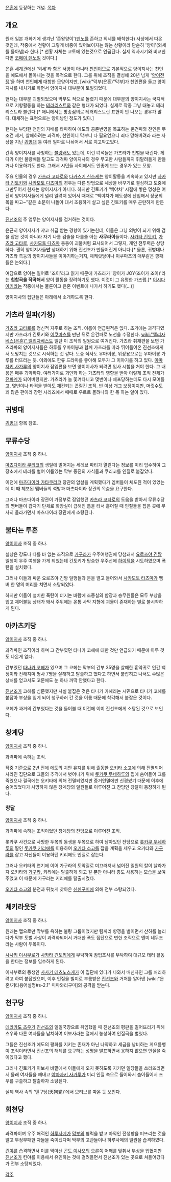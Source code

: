 [[은혼]]에 등장하는 개념.
[[목차]]

== 개요 ==
원래 일본 개화기에 생겨난 '존왕양이'([[덴노]]를 존하고 외세를 배척한다) 사상에서 따온 것인데, 작중에서 천황이 그렇게 비중이 있어보이지는 않는 상황이라 단순히 '양이'(외세를 몰아냄)라 한다.[* 천황 자체는 교토에 있는것으로 언급된다. 실제 역사시기와 비교한다면 [[코메이 덴노]]일 것이다.]

은혼 세계관에선 '외세'라 함은 서양이 아니라 [[천인]]이므로 기본적으로 양이지사는 천인을 에도에서 몰아내는 것을 목적으로 한다. 그를 위해 조직을 결성해 20년 넘게 '[[양이전쟁]]'을 하며 천인에게 대항한 모양이지만, [wiki:"막부(은혼)"막부]가 천인편을 들고 양이지사를 내치기로 하면서 양이지사 대부분이 토벌되었다.

현재는 대부분 괴멸되었으며 막부도 적으로 돌렸기 때문에 대부분의 양이지사는 국지적으로 저항활동을 하는 [[테러리스트]]와 같은 형태가 되었다. 실제로 작중 그냥 대놓고 테러리스트라 불린다.[* 애니에서는 방송심의로 테러리스트란 표현이 안 나오는 경우가 많다. 대체하는 표현으로는 양이낭인 정도가 있다.]

현재는 부당한 천인의 지배를 타파하여 에도와 공존번영을 목표하는 온건파와 천인은 무조건 제거, 살해하려는 과격파, 천인이니 막부니 다 필요없으니 죄다 망해버려라 라는 사상을 지닌 [[귀병대]] 등 여러 일파로 나뉘어서 서로 치고박고있다.

간혹 양이지사를 사칭하는 [[불량배]]도 있는데, 이런 녀석들은 가츠라가 천벌을 내린다. 게다가 이런 불량배들 말고도 과격파 양이지사의 경우 무고한 사람들까지 휘말려들게 만들거나 이용하기도 한다. 그래서 시민들 사이에서도 안좋게 보는 경우가 있는 모양.

주요 인물의 경우 [[가츠라 고타로]]와 [[다카스기 신스케]]는 양이활동을 계속하고 있지만 [[사카타 긴토키]]와 [[사카모토 다츠마]]의 경우는 다른 방법으로 세상을 바꾸기로 결심하고 도중에 그만두어서 현재는 양이지사가 아니다. 하지만 긴토키가 '백야차' 시절에 쌓은 명성은 여전히 양이지사들에게 널리 알려져 있어서 때때로 "백야차가 에도성에 난입해서 장군의 목을 따고~"같은 소문이 나돌아 대서 조용하게 살고 싶은 긴토키를 매우 곤란하게 만든다.

[[진선조]]의 주 업무는 양이지사를 검거하는 것이다.

은근히 양이지사가 쟈코 취급 받는 경향이 있기는한데, 이들은 그냥 의병이 되기 위해 검을 잡은 것이 아니라 자기 나름 검술을 다룰줄 아는 '''사무라이'''들이다. [[사카타 긴토키]], [[가츠라 고타로]], [[사카모토 다츠마]] 등등이 괴물처럼 묘사되어서 그렇지, 개인 전투력은 상당하다. 괜히 양이지사들'''만''' 상대하기 위해 진선조가 만들어진게 아니다.[* 물론, 귀병대나 가츠라 측등의 양이지사들을 이야기하는거지, 체케랏당이나 이쿠마츠의 매부같은 깡패들은 논외다.]

여담으로 양이는 일어로 '조이'라고 읽기 때문에 가츠라가 '양이가 JOY(조이가 조이)'라는 '''힙합곡을 작곡해서''' 양이 활동을 장려하기도 했다. 이것이 그 유명한 가츠랩.[* [[이시다 아키라]]는 작중에서는 물론이고 은혼 이벤트에 나가서 하기도 했다(...)]

양이지사의 집단들은 아래에서 소개하도록 한다.

== 가츠라 일파(가칭) ==
[[가츠라 고타로]]를 정신적 지주로 하는 조직. 이름이 언급된적은 없다. 초기에는 과격파였지만 가츠라가 긴토키와 [[이쿠마츠]]를 만난 뒤로 온건파로 노선을 수정한다. [[wiki:"엘리자베스(은혼)" 엘리자베스]]도 일단 이 조직의 일원으로 여겨진다.
가츠라 취재편을 보면 가츠라파의 양이지사들은 하루를 우마이봉과 함께 가츠라를 따라 뛰어들어온 진선조에게서 도망치는 것으로 시작하는 것 같다. 도중 식사도 우마이봉, 위장용으로는 우마이봉 가루를 터뜨리는 듯. 이외에도 한류 드라마를 좋아해 모두가 그 이야기를 하고 있다. [[야마자키 사가루]]의 양이지사 잠입편을 보면 양이지사가 되려면 입사 시험을 쳐야 한다. 그 내용은 매우 괴악하다.
여러가지로 괴인화 하는 가츠라의 영향을 받아 이렇게 조직 전체가 [[전파계]]가 되어버렸지만. 가츠라가 늘 쫓겨다니고 몇번이나 체포당하는데도 다시 모여들고, 몇번이나 타격을 받아도 재건되는 끈질긴 조직. 반 이상 개그 보정이지만, 머릿수도 꽤 많은 편이라 장편 시리즈에서 때때로 우르르 몰려나와 한 몫 하는 일이 있다.

== 귀병대 ==
[[귀병대]] 항목 참조.

== 무류수당 ==
[[양이지사]] 조직 중 하나.

[[마츠다이라 쿠리코]]의 생일에 벌어지는 세레브 파티가 열린다는 정보를 미리 입수하여 그 장소에서 테러를 벌여 이름있는 막부 중진의 자식들과 쿠리코를 인질로 붙잡았다.

이전에 [[마츠다이라 가타쿠리코]] 장관의 암살을 계획했다가 멤버들이 체포된 적이 있었는데 이 때 체포된 멤버들의 석방과 마츠다이라 장관의 목숨을 요구한다.

그러나 마츠다이라 장관이 가정부로 잠입했던 [[카츠라 코타로]]의 도움을 받아서 무류수당의 멤버들이 갑자기 단체로 화장실이 급해진 틈을 타서 흩어질 때 인질들을 잡은 곳에 무사히 올라가면서 마츠다이라 장관에게 소탕된다.

== 불타는 투혼 ==
[[양이지사]] 조직 중 하나.

실상은 강도나 다를 바 없는 조직으로 [[가구라]]가 우주여행권에 당첨돼서 [[요로즈야 긴짱]] 일행이 우주 여행을 가게 되었는데 긴토키가 탑승한 우주선에 [[하이잭]]을 시도하였으며 폭탄을 설치했다.

그러나 이들과 싸운 요로즈야 긴짱 일행들과 문을 열고 들어와서 [[사카모토 타츠마]]가 멤버 한 명의 머리를 치면서 소탕되었다.

하지만 이들이 설치한 폭탄이 터지는 바람에 조종실의 함장과 승무원들은 모두 부상을 입고 제어불능 상태가 돼서 주위에는 온통 사막 지형에 괴물이 존재하는 별로 불시착하게 된다.

== 아카츠키당 ==
[[양이지사]] 조직 중 하나.

과격파인 조직이라 하며 그 간부였던 타나카 코헤에 대한 것만 언급되기 때문에 아무 것도 나온게 없다.

간부였던 [[타나카 코헤]]가 있으며 그 코헤는 막부의 간부 35명을 살해한 흉악귀로 인간 백정이라 전해지며 형사 7명을 살해하고 탈출하고 했다고 하면서 붙잡히고 나서도 수많은 상처를 얻고서도 고문에도 눈 하나 까딱 안했다고 한다.

[[진선조]]가 코헤를 심문했지만 사실 붙잡은 것은 타나카 카헤라는 시민으로 타나카 코헤를 붙잡아 부상을 입게 되어 청구하러 간 것을 이름 때문에 착각해서 붙잡은 것이다.

코헤가 과거의 간부였다는 것을 들어볼 때 이전에 이미 진선조에게 소탕된 것으로 보인다.

== 창계당 ==
[[양이지사]] 조직 중 하나.

과격파에 속하는 조직.

작중 기준으로 2년 전에 에도의 치안 유지를 위해 출동한 [[오키타 소고]]에 의해 전멸되어 사라진 집단으로 그들의 추격에서 벗어나기 위해 [[롯카쿠 무네하루]]의 집에 숨어들어 그를 죽였으나 결국에는 오키타에 의해 전멸되었지만 증거인멸에만 신경썼기 때문에 이후에 숨어있었다가 사망하지 않은 창계당의 일원들로 이루어진 그 잔당인 창달이 등장하게 된다.

=== 창달 ===
[[양이지사]] 조직 중 하나.

과격파에 속하는 조직이었던 창계당의 잔당으로 이루어진 조직.

롯카쿠 사건으로 사망한 두목의 동생을 두목으로 하여 남아있던 잔당으로 [[롯카쿠 무네하루]]의 딸인 [[롯카쿠 키리에]]를 이용하여 [[오키타 소고]]를 잡을 계획을 세우고 오키타와 [[가구라]]를 잡고 자신들이 이용하던 키리에도 인질로 잡는다.

그러나 오키타의 연기에 이어 가구라의 토악질로 미끄러져서 넘어진 일원의 칼이 날라가자 오키타와 [[가구라]], 키리에는 탈출하게 되고 칼 뿐만 아니라 총도 사용하는 모습을 보여주었고 이 때문에 가구라는 키리에를 탈출시켰다.

[[오키타 소고]]의 분전과 뒤늦게 찾아온 [[신센구미]]에 의해 전부 소탕되었다.

== 체키라웃당 ==
[[양이지사]] 조직 중 하나.

원래는 랩으로만 막부를 욕하는 불량 그룹이었지만 팀끼리 항쟁을 벌이면서 산하를 늘리다가 막부 토벌 사상이 과격화되어서 거대한 폭도 집단으로 변한 조직으로 엔미 네무조라는 사람이 두목이다.

[[사사키 이사부로]]가 [[사카타 긴토키]]에게 부탁하여 잠입조사를 부탁하여 대규모 테러 활동을 한다는 정보를 입수하게 된다.

이사부로의 동생인 [[사사키 테츠노스케]]가 이 집단에 있다가 나와서 배신자인 그를 처리하려고 하여 붙잡았으며, 이후 인질을 빌미로 부름받은 [[진선조]]와 거처를 알아낸 [wiki:"은혼/기타용어설명#s-2.1" 미마와리구미]의 공격을 받는다.

== 천구당 ==
[[양이지사]] 조직 중 하나.

[[테라카도 츠우]]가 [[진선조]]의 일일국장으로 취임했을 때 진선조의 평판을 떨어뜨리기 위해 츠우와 다른 여자들을 납치하여 이보사라는 절에서 농성하여 인질극을 벌였다.

그들은 진선조가 에도의 평화를 지키는 존재가 아닌 나약하고 세금을 낭비하는 게으름뱅이 조직이라면서 진선조의 해체를 요구하는 성명을 발표하면서 응하지 않으면 인질을 죽이겠다고 했다.

그러나 긴토키가 이보사 바깥에서 이들에게 오지 못하도록 지키던 일당들을 쓰러뜨리면서 몰래 여자들을 빼내고 [[야마자키 사가루]]가 미리 인질 속으로 들어와서 숨어들어서 츠우를 구출하고 탈출하자 소탕된다.

실제 역사 속의 '텐구당(天狗党)'에서 모티브를 따온 듯 보인다.

== 회천당 ==
[[양이지사]] 조직 중 하나.

과격파이며 우주 해적인 [[하루사메]]가 [[막부]]의 협력을 받고 마약인 전생향을 퍼뜨리는 것을 알고 부정부패한 자들을 죽이겠다며 막부의 고관들이나 하루사메의 일원을 습격하였다.

[[킨야]]를 습격하면서 이를 막아선 [[곤도 이사오]]의 오른쪽 어깨를 맞춰서 부상을 입혔지만 [[진선조]]가 킨야를 이용해서 유인하는 것에 걸려들면서 진선조가 있는 곳으로 쳐들어갔다가 전부 소탕되었다. 

[[각주]]
